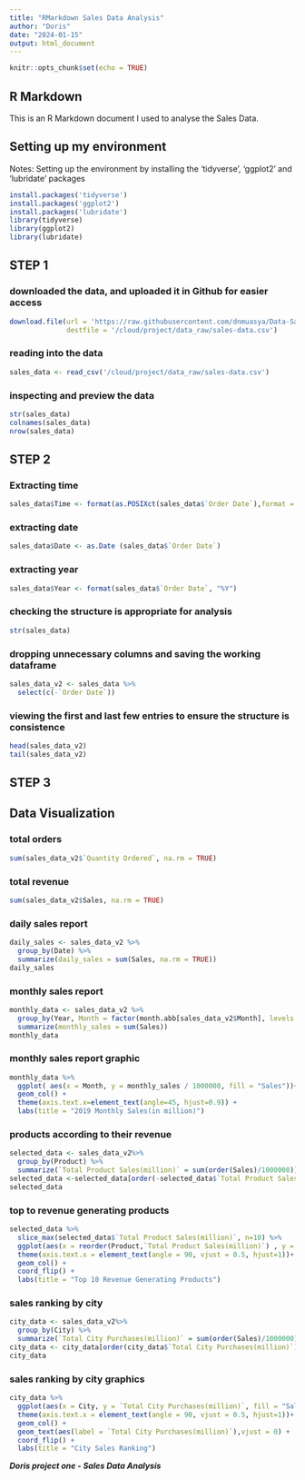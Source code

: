```yaml
---
title: "RMarkdown Sales Data Analysis"
author: "Doris"
date: "2024-01-15"
output: html_document
---
```



```r
knitr::opts_chunk$set(echo = TRUE)
```

## R Markdown

This is an R Markdown document I used to analyse the Sales Data.

## **Setting up my environment**
Notes: Setting up the environment by installing the 'tidyverse', 'ggplot2' and
'lubridate' packages

```r

install.packages('tidyverse')
install.packages('ggplot2')
install.packages('lubridate')
library(tidyverse)
library(ggplot2)
library(lubridate)
```
## STEP 1

### **downloaded the data, and uploaded it in Github for easier access**

```r
download.file(url = 'https://raw.githubusercontent.com/dnmuasya/Data-Sales-Analysis/main/Sales%20Data.csv',
              destfile = '/cloud/project/data_raw/sales-data.csv')


```  
### **reading into the data**
```r

sales_data <- read_csv('/cloud/project/data_raw/sales-data.csv')

```  
### **inspecting and preview the data**
```r
str(sales_data)
colnames(sales_data)
nrow(sales_data)
```
##  STEP 2
### **Extracting time**
```r
sales_data$Time <- format(as.POSIXct(sales_data$`Order Date`),format = "%H:%M:%S")
```  
### **extracting date**
```r
sales_data$Date <- as.Date (sales_data$`Order Date`)
```  
### **extracting year**
```r
sales_data$Year <- format(sales_data$`Order Date`, "%Y")

```  
### **checking the structure is appropriate for analysis**
```r
str(sales_data)
```
### **dropping unnecessary columns and saving the working dataframe**
```r
sales_data_v2 <- sales_data %>%
  select(c(-`Order Date`))
```
###  **viewing the first and last few entries to ensure the structure is consistence**
```r
head(sales_data_v2)
tail(sales_data_v2)

```
## STEP 3

## Data Visualization
###  **total orders**
```r
sum(sales_data_v2$`Quantity Ordered`, na.rm = TRUE)
```  
###  **total revenue**
```r
sum(sales_data_v2$Sales, na.rm = TRUE)
```  

###  **daily sales report**
```r
daily_sales <- sales_data_v2 %>%
  group_by(Date) %>%
  summarize(daily_sales = sum(Sales, na.rm = TRUE))
daily_sales
```  

###  **monthly sales report**
```r
monthly_data <- sales_data_v2 %>%
  group_by(Year, Month = factor(month.abb[sales_data_v2$Month], levels = month.abb)) %>%
  summarize(monthly_sales = sum(Sales))
monthly_data
```  

###  **monthly sales report graphic**
```r
monthly_data %>%
  ggplot( aes(x = Month, y = monthly_sales / 1000000, fill = "Sales"))+ 
  geom_col() + 
  theme(axis.text.x=element_text(angle=45, hjust=0.9)) +
  labs(title = "2019 Monthly Sales(in million)")
```  

###  **products according to their revenue**
```r
selected_data <- sales_data_v2%>%
  group_by(Product) %>%
  summarize(`Total Product Sales(million)` = sum(order(Sales)/1000000))
selected_data <-selected_data[order(-selected_data$`Total Product Sales(million)`),]
selected_data
```  

###  **top to revenue generating products**
```r
selected_data %>%
  slice_max(selected_data$`Total Product Sales(million)`, n=10) %>%
  ggplot(aes(x = reorder(Product,`Total Product Sales(million)`) , y = `Total Product Sales(million)`, fill = "Sales"))+
  theme(axis.text.x = element_text(angle = 90, vjust = 0.5, hjust=1))+ 
  geom_col() + 
  coord_flip() +
  labs(title = "Top 10 Revenue Generating Products")
```  

###  **sales ranking by city**
```r
city_data <- sales_data_v2%>%
  group_by(City) %>%
  summarize(`Total City Purchases(million)` = sum(order(Sales)/1000000))
city_data <- city_data[order(city_data$`Total City Purchases(million)`),]
city_data
```  

###  **sales ranking by city graphics**
```r
city_data %>%
  ggplot(aes(x = City, y = `Total City Purchases(million)`, fill = "Sales"))+
  theme(axis.text.x = element_text(angle = 90, vjust = 0.5, hjust=1))+ 
  geom_col() +
  geom_text(aes(label = `Total City Purchases(million)`),vjust = 0) +
  coord_flip() +
  labs(title = "City Sales Ranking")
```



***Doris project one - Sales Data Analysis***
